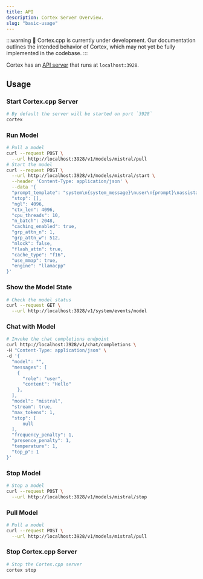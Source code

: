 ```yaml
---
title: API
description: Cortex Server Overview.
slug: "basic-usage"
---
```



:::warning
🚧 Cortex.cpp is currently under development. Our documentation outlines the intended behavior of Cortex, which may not yet be fully implemented in the codebase.
:::

Cortex has an [API server](https://cortex.so/api-reference) that runs at `localhost:3928`.


## Usage
### Start Cortex.cpp Server
```bash
# By default the server will be started on port `3928`
cortex
```
### Run Model
```bash
# Pull a model
curl --request POST \
  --url http://localhost:3928/v1/models/mistral/pull
# Start the model
curl --request POST \
  --url http://localhost:3928/v1/models/mistral/start \
  --header 'Content-Type: application/json' \
  --data '{
  "prompt_template": "system\n{system_message}\nuser\n{prompt}\nassistant",
  "stop": [],
  "ngl": 4096,
  "ctx_len": 4096,
  "cpu_threads": 10,
  "n_batch": 2048,
  "caching_enabled": true,
  "grp_attn_n": 1,
  "grp_attn_w": 512,
  "mlock": false,
  "flash_attn": true,
  "cache_type": "f16",
  "use_mmap": true,
  "engine": "llamacpp"
}'
```
### Show the Model State 
```bash
# Check the model status
curl --request GET \
  --url http://localhost:3928/v1/system/events/model
```
### Chat with Model
```bash
# Invoke the chat completions endpoint
curl http://localhost:3928/v1/chat/completions \
-H "Content-Type: application/json" \
-d '{
  "model": "",
  "messages": [
    {
      "role": "user",
      "content": "Hello"
    },
  ],
  "model": "mistral",
  "stream": true,
  "max_tokens": 1,
  "stop": [
      null
  ],
  "frequency_penalty": 1,
  "presence_penalty": 1,
  "temperature": 1,
  "top_p": 1
}'
```
### Stop Model
```bash
# Stop a model
curl --request POST \
  --url http://localhost:3928/v1/models/mistral/stop
```
### Pull Model
```bash
# Pull a model
curl --request POST \
  --url http://localhost:3928/v1/models/mistral/pull
```
### Stop Cortex.cpp Server
```bash
# Stop the Cortex.cpp server
cortex stop 
```